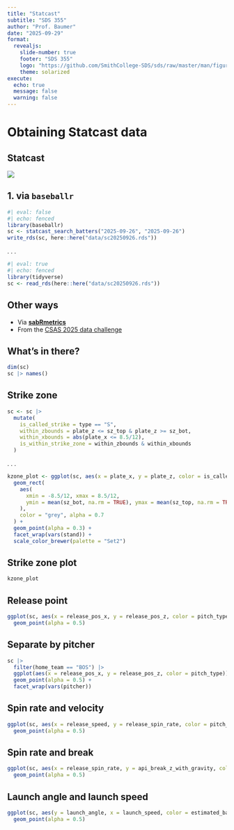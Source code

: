 ```yaml
---
title: "Statcast"
subtitle: "SDS 355"
author: "Prof. Baumer" 
date: "2025-09-29"
format: 
  revealjs:
    slide-number: true
    footer: "SDS 355"
    logo: "https://github.com/SmithCollege-SDS/sds/raw/master/man/figures/logo.png"
    theme: solarized
execute: 
  echo: true
  message: false
  warning: false
---
```


# Obtaining Statcast data

## Statcast

![](https://i.ytimg.com/vi/4Bnnek1oaN4/maxresdefault.jpg)

## 1. via `baseballr`

```r
#| eval: false
#| echo: fenced
library(baseballr)
sc <- statcast_search_batters("2025-09-26", "2025-09-26")
write_rds(sc, here::here("data/sc20250926.rds"))
```

. . .

```r
#| eval: true
#| echo: fenced
library(tidyverse)
sc <- read_rds(here::here("data/sc20250926.rds"))
```

## Other ways

::: {.incremental}

- Via [**sabRmetrics**](https://saberpowers.github.io/sabRmetrics/)
- From the [CSAS 2025 data challenge](https://statds.org/events/csas2025/challenge.html)

:::

## What's in there? 

```r
dim(sc)
sc |> names()
```


## Strike zone

```r
sc <- sc |>
  mutate(
    is_called_strike = type == "S",
    within_zbounds = plate_z <= sz_top & plate_z >= sz_bot,
    within_xbounds = abs(plate_x <= 8.5/12),
    is_within_strike_zone = within_zbounds & within_xbounds
  )
```

. . .

```r
kzone_plot <- ggplot(sc, aes(x = plate_x, y = plate_z, color = is_called_strike)) +
  geom_rect(
    aes(
      xmin = -8.5/12, xmax = 8.5/12, 
      ymin = mean(sz_bot, na.rm = TRUE), ymax = mean(sz_top, na.rm = TRUE)
    ), 
    color = "grey", alpha = 0.7
  ) +
  geom_point(alpha = 0.3) +
  facet_wrap(vars(stand)) +
  scale_color_brewer(palette = "Set2")
```

## Strike zone plot

```r
kzone_plot
```


## Release point

```r
ggplot(sc, aes(x = release_pos_x, y = release_pos_z, color = pitch_type)) +
  geom_point(alpha = 0.5)
```

## Separate by pitcher

```r
sc |>
  filter(home_team == "BOS") |>
  ggplot(aes(x = release_pos_x, y = release_pos_z, color = pitch_type)) +
  geom_point(alpha = 0.5) +
  facet_wrap(vars(pitcher))
```

## Spin rate and velocity

```r
ggplot(sc, aes(x = release_speed, y = release_spin_rate, color = pitch_type)) +
  geom_point(alpha = 0.5)
```

## Spin rate and break

```r
ggplot(sc, aes(x = release_spin_rate, y = api_break_z_with_gravity, color = pitch_type)) +
  geom_point(alpha = 0.5)
```

## Launch angle and launch speed

```r
ggplot(sc, aes(y = launch_angle, x = launch_speed, color = estimated_ba_using_speedangle)) +
  geom_point(alpha = 0.5)
```

